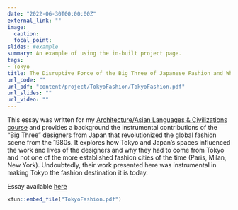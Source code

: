 ```yaml
---
date: "2022-06-30T00:00:00Z"
external_link: ""
image:
  caption: 
  focal_point: 
slides: #example
summary: An example of using the in-built project page.
tags:
- Tokyo
title: The Disruptive Force of the Big Three of Japanese Fashion and Why They Had to Emerge from Tokyo
url_code: ""
url_pdf: "content/project/TokyoFashion/TokyoFashion.pdf"
url_slides: ""
url_video: ""
---
```


This essay was written for my [Architecture/Asian Languages & Civilizations course](https://www.amherst.edu/academiclife/departments/courses/2122S/ASLC/ASLC-220-2122S) and provides a background the instrumental contributions of the "Big Three" designers from Japan that revolutionized the global fashion scene from the 1980s. It explores how Tokyo and Japan's spaces influenced the work and lives of the designers and why they had to come from Tokyo and not one of the more established fashion cities of the time (Paris, Milan, New York). Undoubtedly, their work presented here was instrumental in making Tokyo the fashion destination it is today.

Essay available [here](TokyoFashion.pdf)
```r
xfun::embed_file("TokyoFashion.pdf")
```


